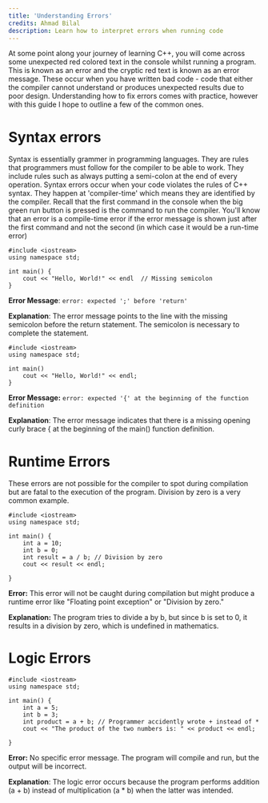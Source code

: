 ```yaml
---
title: 'Understanding Errors'
credits: Ahmad Bilal
description: Learn how to interpret errors when running code
---
```



At some point along your journey of learning C++, you will come across some unexpected red colored text in the console whilst running a program. This is known as an error and the cryptic red text is known as an error message. These occur when you have written bad code - code that either the compiler cannot understand or produces unexpected results due to poor design. Understanding how to fix errors comes with practice, however with this guide I hope to outline a few of the common ones.

# Syntax errors

Syntax is essentially grammer in programming languages. They are rules that programmers must follow for the compiler to be able to work. They include rules such as always putting a semi-colon at the end of every operation. Syntax errors occur when your code violates the rules of C++ syntax. They happen at 'compiler-time' which means they are identified by the compiler. Recall that the first command in the console when the big green run button is pressed is the command to run the compiler. You'll know that an error is a compile-time error if the error message is shown just after the first command and not the second (in which case it would be a run-time error)

```
#include <iostream>
using namespace std;

int main() {
    cout << "Hello, World!" << endl  // Missing semicolon
}
```

**Error Message**: `error: expected ';' before 'return'`

**Explanation**: The error message points to the line with the missing semicolon before the return statement. The semicolon is necessary to complete the statement.

```
#include <iostream>
using namespace std;

int main()
    cout << "Hello, World!" << endl;
}
```

**Error Message:** `error: expected '{' at the beginning of the function definition`

**Explanation**: The error message indicates that there is a missing opening curly brace \{ at the beginning of the main() function definition.

# Runtime Errors

These errors are not possible for the compiler to spot during compilation but are fatal to the execution of the program. Division by zero is a very common example.

```
#include <iostream>
using namespace std;

int main() {
    int a = 10;
    int b = 0;
    int result = a / b; // Division by zero
    cout << result << endl;

}
```

**Error:** This error will not be caught during compilation but might produce a runtime error like "Floating point exception" or "Division by zero."

**Explanation:** The program tries to divide a by b, but since b is set to 0, it results in a division by zero, which is undefined in mathematics.

# Logic Errors

```
#include <iostream>
using namespace std;

int main() {
    int a = 5;
    int b = 3;
    int product = a + b; // Programmer accidently wrote + instead of *
    cout << "The product of the two numbers is: " << product << endl;

}
```

**Error:** No specific error message. The program will compile and run, but the output will be incorrect.

**Explanation**: The logic error occurs because the program performs addition (a + b) instead of multiplication (a \* b) when the latter was intended.

